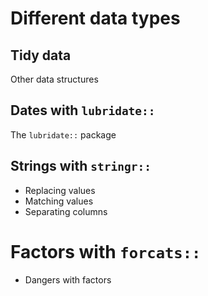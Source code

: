# Different data types

## Tidy data

Other data structures


## Dates with `lubridate::`

The `lubridate::` package

## Strings with `stringr::`

* Replacing values
* Matching values
* Separating columns

# Factors with `forcats::`

* Dangers with factors


